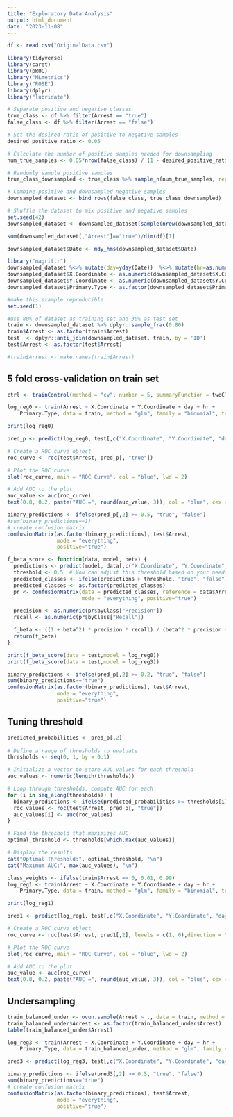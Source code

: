 ```yaml
---
title: "Exploratory Data Analysis"
output: html_document
date: "2023-11-08"
---
```


```r
df <- read.csv("OriginalData.csv")
```

```r
library(tidyverse)
library(caret)
library(pROC)
library("MLmetrics")
library("ROSE")
library(dplyr)
library("lubridate")
```


```r
# Separate positive and negative classes
true_class <- df %>% filter(Arrest == "true")
false_class <- df %>% filter(Arrest == "false")

# Set the desired ratio of positive to negative samples
desired_positive_ratio <- 0.05

# Calculate the number of positive samples needed for downsampling
num_true_samples <- 0.05*nrow(false_class) / (1 - desired_positive_ratio)

# Randomly sample positive samples
true_class_downsampled <- true_class %>% sample_n(num_true_samples, replace = FALSE, seed = 42)

# Combine positive and downsampled negative samples
downsampled_dataset <- bind_rows(false_class, true_class_downsampled)

# Shuffle the dataset to mix positive and negative samples
set.seed(42)
downsampled_dataset <- downsampled_dataset[sample(nrow(downsampled_dataset)), ]

sum(downsampled_dataset[,"Arrest"]=="true")/dim(df)[1]
```

```r
downsampled_dataset$Date <- mdy_hms(downsampled_dataset$Date)
```


```r
library("magrittr")
downsampled_dataset %<>% mutate(day=yday(Date))  %<>% mutate(hr=as.numeric(hour(Date))) %>% drop_na(X.Coordinate)
downsampled_dataset$X.Coordinate <- as.numeric(downsampled_dataset$X.Coordinate)
downsampled_dataset$Y.Coordinate <- as.numeric(downsampled_dataset$Y.Coordinate)
downsampled_dataset$Primary.Type <- as.factor(downsampled_dataset$Primary.Type)
```




```r
#make this example reproducible
set.seed(1)

#use 80% of dataset as training set and 30% as test set 
train <- downsampled_dataset %>% dplyr::sample_frac(0.80)
train$Arrest <- as.factor(train$Arrest)
test  <- dplyr::anti_join(downsampled_dataset, train, by = 'ID')
test$Arrest <- as.factor(test$Arrest)
```


```r
#train$Arrest <- make.names(train$Arrest)
```


## 5 fold cross-validation on train set
```r
ctrl <- trainControl(method = "cv", number = 5, summaryFunction = twoClassSummary, classProbs = TRUE)
```


```r
log_reg0 <- train(Arrest ~ X.Coordinate + Y.Coordinate + day + hr + 
    Primary.Type, data = train, method = "glm", family = "binomial", trControl = ctrl, metric = "ROC")
```



```r
print(log_reg0)
```


```r
pred_p <- predict(log_reg0, test[,c("X.Coordinate", "Y.Coordinate", "day", "hr", "Primary.Type")], type = "prob")
```

```r
# Create a ROC curve object
roc_curve <- roc(test$Arrest, pred_p[, "true"])

# Plot the ROC curve
plot(roc_curve, main = "ROC Curve", col = "blue", lwd = 2)

# Add AUC to the plot
auc_value <- auc(roc_curve)
text(0.8, 0.2, paste("AUC =", round(auc_value, 3)), col = "blue", cex = 1.2)
```

```r
binary_predictions <- ifelse(pred_p[,2] >= 0.5, "true", "false")
#sum(binary_predictions==1)
# create confusion matrix 
confusionMatrix(as.factor(binary_predictions), test$Arrest,
                mode = "everything",
                positive="true")
```

```r
f_beta_score <- function(data, model, beta) {
  predictions <- predict(model, data[,c("X.Coordinate", "Y.Coordinate", "day", "hr", "Primary.Type")], type = "prob")[,2]
  threshold <- 0.5  # You can adjust this threshold based on your needs
  predicted_classes <- ifelse(predictions > threshold, "true", "false")
  predicted_classes <- as.factor(predicted_classes)
  pr <- confusionMatrix(data = predicted_classes, reference = data$Arrest, 
                        mode = "everything", positive="true")

  precision <- as.numeric(pr$byClass["Precision"])
  recall <- as.numeric(pr$byClass["Recall"])

  f_beta <- ((1 + beta^2) * precision * recall) / (beta^2 * precision + recall)
  return(f_beta)
}

print(f_beta_score(data = test,model = log_reg0))
print(f_beta_score(data = test,model = log_reg3))
```


```r
binary_predictions <- ifelse(pred_p[,2] >= 0.2, "true", "false")
sum(binary_predictions=="true")
confusionMatrix(as.factor(binary_predictions), test$Arrest,
                mode = "everything",
                positive="true")
```
## Tuning threshold
```r
predicted_probabilities <- pred_p[,2]
  
# Define a range of thresholds to evaluate
thresholds <- seq(0, 1, by = 0.1)

# Initialize a vector to store AUC values for each threshold
auc_values <- numeric(length(thresholds))

# Loop through thresholds, compute AUC for each
for (i in seq_along(thresholds)) {
  binary_predictions <- ifelse(predicted_probabilities >= thresholds[i], "true", "false")
  roc_values <- roc(test$Arrest, pred_p[, "true"])
  auc_values[i] <- auc(roc_values)
}

# Find the threshold that maximizes AUC
optimal_threshold <- thresholds[which.max(auc_values)]

# Display the results
cat("Optimal Threshold:", optimal_threshold, "\n")
cat("Maximum AUC:", max(auc_values), "\n")
```



```r
class_weights <- ifelse(train$Arrest == 0, 0.01, 0.99)
log_reg1 <- train(Arrest ~ X.Coordinate + Y.Coordinate + day + hr + 
    Primary.Type, data = train, method = "glm", family = "binomial", trControl = ctrl, metric = "ROC", weights = class_weights)
```

```r
print(log_reg1)
```


```r
pred1 <- predict(log_reg1, test[,c("X.Coordinate", "Y.Coordinate", "day", "hr", "Primary.Type")], type = "prob")
```

```r
# Create a ROC curve object
roc_curve <- roc(test$Arrest, pred1[,2], levels = c(1, 0),direction = ">")

# Plot the ROC curve
plot(roc_curve, main = "ROC Curve", col = "blue", lwd = 2)

# Add AUC to the plot
auc_value <- auc(roc_curve)
text(0.8, 0.2, paste("AUC =", round(auc_value, 3)), col = "blue", cex = 1.2)
```

## Undersampling

```r
train_balanced_under <- ovun.sample(Arrest ~ ., data = train, method = "under", seed = 1)$data
train_balanced_under$Arrest <- as.factor(train_balanced_under$Arrest)
table(train_balanced_under$Arrest)
```


```r
log_reg3 <- train(Arrest ~ X.Coordinate + Y.Coordinate + day + hr + 
    Primary.Type, data = train_balanced_under, method = "glm", family = "binomial", trControl = ctrl, metric = "ROC")
```

```r
pred3 <- predict(log_reg3, test[,c("X.Coordinate", "Y.Coordinate", "day", "hr", "Primary.Type")], type = "prob")
```


```r
binary_predictions <- ifelse(pred3[,2] >= 0.5, "true", "false")
sum(binary_predictions=="true")
# create confusion matrix 
confusionMatrix(as.factor(binary_predictions), test$Arrest,
                mode = "everything",
                positive="true")
```
